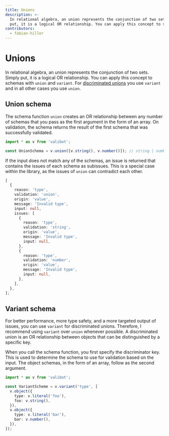 ```yaml
---
title: Unions
description: >-
  In relational algebra, an union represents the conjunction of two sets. Simply
  put, it is a logical OR relationship. You can apply this concept to schemas.
contributors:
  - fabian-hiller
---
```



# Unions

In relational algebra, an union represents the conjunction of two sets. Simply put, it is a logical OR relationship. You can apply this concept to schemas with <Link href="/api/union/">`union`</Link> and <Link href="/api/variant/">`variant`</Link>. For [discriminated unions](https://www.typescriptlang.org/docs/handbook/typescript-in-5-minutes-func.html#discriminated-unions) you use <Link href="/api/variant/">`variant`</Link> and in all other cases you use <Link href="/api/union/">`union`</Link>.

## Union schema

The schema function <Link href="/api/union/">`union`</Link> creates an OR relationship between any number of schemas that you pass as the first argument in the form of an array. On validation, the schema returns the result of the first schema that was successfully validated.

```ts
import * as v from 'valibot';

const UnionSchema = v.union([v.string(), v.number()]); // string | number
```

If the input does not match any of the schemas, an issue is returned that contains the issues of each schema as subissues. This is a special case within the library, as the issues of <Link href="/api/union/">`union`</Link> can contradict each other.

```ts
[
  {
    reason: 'type',
    validation: 'union',
    origin: 'value',
    message: 'Invalid type',
    input: null,
    issues: [
      {
        reason: 'type',
        validation: 'string',
        origin: 'value',
        message: 'Invalid type',
        input: null,
      },
      {
        reason: 'type',
        validation: 'number',
        origin: 'value',
        message: 'Invalid type',
        input: null,
      },
    ],
  },
];
```

## Variant schema

For better performance, more type safety, and a more targeted output of issues, you can use <Link href="/api/variant/">`variant`</Link> for discriminated unions. Therefore, I recommend using <Link href="/api/variant/">`variant`</Link> over <Link href="/api/union/">`union`</Link> whenever possible. A discriminated union is an OR relationship between objects that can be distinguished by a specific key.

When you call the schema function, you first specify the discriminator key. This is used to determine the schema to use for validation based on the input. The object schemas, in the form of an array, follow as the second argument.

```ts
import * as v from 'valibot';

const VariantScheme = v.variant('type', [
  v.object({
    type: v.literal('foo'),
    foo: v.string(),
  }),
  v.object({
    type: v.literal('bar'),
    bar: v.number(),
  }),
]);
```
